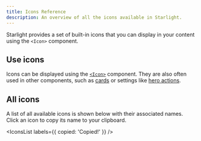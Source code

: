 ```yaml
---
title: Icons Reference
description: An overview of all the icons available in Starlight.
---
```


Starlight provides a set of built-in icons that you can display in your content using the `<Icon>` component.

## Use icons

Icons can be displayed using the [`<Icon>`](/components/icons/) component.
They are also often used in other components, such as [cards](/components/cards/) or settings like [hero actions](/reference/frontmatter/#hero).

## All icons

A list of all available icons is shown below with their associated names. Click an icon to copy its name to your clipboard.


<IconsList labels={{ copied: 'Copied!' }} />
